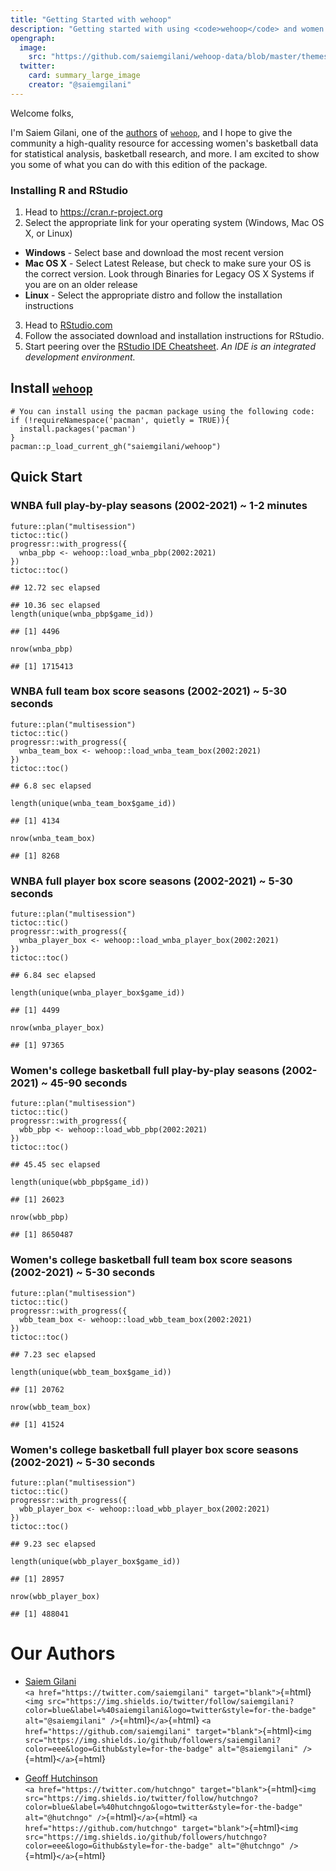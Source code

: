 ```yaml
---
title: "Getting Started with wehoop"
description: "Getting started with using <code>wehoop</code> and women's basketball data."
opengraph:
  image: 
    src: "https://github.com/saiemgilani/wehoop-data/blob/master/themes/wehoop_gh.png?raw=true"
  twitter:
    card: summary_large_image
    creator: "@saiemgilani"
---
```


Welcome folks,

I'm Saiem Gilani, one of the
[authors](https://saiemgilani.github.io/wehoop/authors.html "Authors and contributors to wehoop")
of [`wehoop`](https://saiemgilani.github.io/wehoop/), and I hope to give
the community a high-quality resource for accessing women's basketball
data for statistical analysis, basketball research, and more. I am
excited to show you some of what you can do with this edition of the
package.

### **Installing R and RStudio**

1.  Head to <https://cran.r-project.org>
2.  Select the appropriate link for your operating system (Windows, Mac
    OS X, or Linux)

-   **Windows** - Select base and download the most recent version
-   **Mac OS X** - Select Latest Release, but check to make sure your OS
    is the correct version. Look through Binaries for Legacy OS X
    Systems if you are on an older release
-   **Linux** - Select the appropriate distro and follow the
    installation instructions

3.  Head to
    [RStudio.com](https://www.rstudio.com/products/rstudio/download/#download "Download the appropriate version of RStudio (Free) for your operating system to use with R")
4.  Follow the associated download and installation instructions for
    RStudio.
5.  Start peering over the [RStudio IDE
    Cheatsheet](https://github.com/rstudio/cheatsheets/raw/master/rstudio-ide.pdf).
    *An IDE is an integrated development environment.*

**Install** [**`wehoop`**](https://saiemgilani.github.io/wehoop/)
-----------------------------------------------------------------

``` {.r}
# You can install using the pacman package using the following code:
if (!requireNamespace('pacman', quietly = TRUE)){
  install.packages('pacman')
}
pacman::p_load_current_gh("saiemgilani/wehoop")
```

**Quick Start**
---------------

### **WNBA full play-by-play seasons (2002-2021) \~ 1-2 minutes**

``` {.r}
future::plan("multisession")
tictoc::tic()
progressr::with_progress({
  wnba_pbp <- wehoop::load_wnba_pbp(2002:2021)
})
tictoc::toc()
```

    ## 12.72 sec elapsed

``` {.r}
## 10.36 sec elapsed
length(unique(wnba_pbp$game_id))
```

    ## [1] 4496

``` {.r}
nrow(wnba_pbp)
```

    ## [1] 1715413

### **WNBA full team box score seasons (2002-2021) \~ 5-30 seconds**

``` {.r}
future::plan("multisession")
tictoc::tic()
progressr::with_progress({
  wnba_team_box <- wehoop::load_wnba_team_box(2002:2021)
})
tictoc::toc()
```

    ## 6.8 sec elapsed

``` {.r}
length(unique(wnba_team_box$game_id))
```

    ## [1] 4134

``` {.r}
nrow(wnba_team_box)
```

    ## [1] 8268

### **WNBA full player box score seasons (2002-2021) \~ 5-30 seconds**

``` {.r}
future::plan("multisession")
tictoc::tic()
progressr::with_progress({
  wnba_player_box <- wehoop::load_wnba_player_box(2002:2021)
})
tictoc::toc()
```

    ## 6.84 sec elapsed

``` {.r}
length(unique(wnba_player_box$game_id))
```

    ## [1] 4499

``` {.r}
nrow(wnba_player_box)
```

    ## [1] 97365

### **Women's college basketball full play-by-play seasons (2002-2021) \~ 45-90 seconds**

``` {.r}
future::plan("multisession")
tictoc::tic()
progressr::with_progress({
  wbb_pbp <- wehoop::load_wbb_pbp(2002:2021)
})
tictoc::toc()
```

    ## 45.45 sec elapsed

``` {.r}
length(unique(wbb_pbp$game_id))
```

    ## [1] 26023

``` {.r}
nrow(wbb_pbp)
```

    ## [1] 8650487

### **Women's college basketball full team box score seasons (2002-2021) \~ 5-30 seconds**

``` {.r}
future::plan("multisession")
tictoc::tic()
progressr::with_progress({
  wbb_team_box <- wehoop::load_wbb_team_box(2002:2021)
})
tictoc::toc()
```

    ## 7.23 sec elapsed

``` {.r}
length(unique(wbb_team_box$game_id))
```

    ## [1] 20762

``` {.r}
nrow(wbb_team_box)
```

    ## [1] 41524

### **Women's college basketball full player box score seasons (2002-2021) \~ 5-30 seconds**

``` {.r}
future::plan("multisession")
tictoc::tic()
progressr::with_progress({
  wbb_player_box <- wehoop::load_wbb_player_box(2002:2021)
})
tictoc::toc()
```

    ## 9.23 sec elapsed

``` {.r}
length(unique(wbb_player_box$game_id))
```

    ## [1] 28957

``` {.r}
nrow(wbb_player_box)
```

    ## [1] 488041

**Our Authors**
===============

-   [Saiem Gilani](https://twitter.com/saiemgilani)\
    `<a href="https://twitter.com/saiemgilani" target="blank">`{=html}`<img src="https://img.shields.io/twitter/follow/saiemgilani?color=blue&label=%40saiemgilani&logo=twitter&style=for-the-badge" alt="@saiemgilani" />`{=html}`</a>`{=html}
    `<a href="https://github.com/saiemgilani" target="blank">`{=html}`<img src="https://img.shields.io/github/followers/saiemgilani?color=eee&logo=Github&style=for-the-badge" alt="@saiemgilani" />`{=html}`</a>`{=html}

-   [Geoff Hutchinson](https://twitter.com/hutchngo)\
    `<a href="https://twitter.com/hutchngo" target="blank">`{=html}`<img src="https://img.shields.io/twitter/follow/hutchngo?color=blue&label=%40hutchngo&logo=twitter&style=for-the-badge" alt="@hutchngo" />`{=html}`</a>`{=html}
    `<a href="https://github.com/hutchngo" target="blank">`{=html}`<img src="https://img.shields.io/github/followers/hutchngo?color=eee&logo=Github&style=for-the-badge" alt="@hutchngo" />`{=html}`</a>`{=html}
